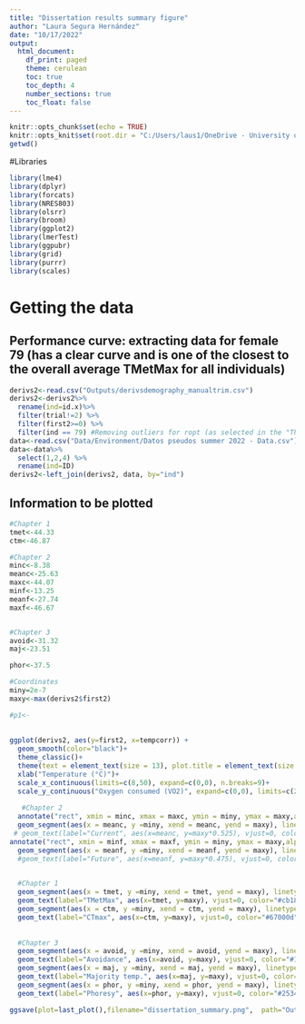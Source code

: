 ```yaml
---
title: "Dissertation results summary figure"
author: "Laura Segura Hernández"
date: "10/17/2022"
output:
  html_document:
    df_print: paged
    theme: cerulean
    toc: true
    toc_depth: 4
    number_sections: true
    toc_float: false
---
```


```r
knitr::opts_chunk$set(echo = TRUE)
knitr::opts_knit$set(root.dir = "C:/Users/laus1/OneDrive - University of Nebraska-Lincoln/UNL/PhD Tesis/Methods/Thermolimit/Thermolimit data analyses")
getwd()
```

#Libraries
```r
library(lme4)
library(dplyr)
library(forcats)
library(NRES803)
library(olsrr)
library(broom)
library(ggplot2)
library(lmerTest)
library(ggpubr)
library(grid)
library(purrr)
library(scales)
```


# Getting the data

## Performance curve: extracting data for female 79 (has a clear curve and is one of the closest to the overall average TMetMax for all individuals)

```r
derivs2<-read.csv("Outputs/derivsdemography_manualtrim.csv")
derivs2<-derivs2%>%
  rename(ind=id.x)%>%
  filter(trial!=2) %>%
  filter(first2>=0) %>%
  filter(ind == 79) #Removing outliers for ropt (as selected in the "Thermolimit statistical analyses" script)
data<-read.csv("Data/Environment/Datos pseudos summer 2022 - Data.csv")
data<-data%>%
  select(1,2,4) %>%
  rename(ind=ID)
derivs2<-left_join(derivs2, data, by="ind")
```

## Information to be plotted
```r
#Chapter 1
tmet<-44.33
ctm<-46.87

#Chapter 2
minc<-8.38
meanc<-25.63
maxc<-44.07
minf<-13.25
meanf<-27.74
maxf<-46.67


#Chapter 3
avoid<-31.32
maj<-23.51

phor<-37.5

#Coordinates
miny=2e-7
maxy<-max(derivs2$first2)
```




```r
#p1<-
  
  
ggplot(derivs2, aes(y=first2, x=tempcorr)) +
  geom_smooth(color="black")+
  theme_classic()+
  theme(text = element_text(size = 13), plot.title = element_text(size = (10)), strip.text.x = element_blank(),panel.spacing = unit(7, "mm"))+
  xlab("Temperature (°C)")+
  scale_x_continuous(limits=c(8,50), expand=c(0,0), n.breaks=9)+
  scale_y_continuous("Oxygen consumed (VO2)", expand=c(0,0), limits=c(2e-7, maxy+(maxy*0.05)))+
  
   #Chapter 2
  annotate("rect", xmin = minc, xmax = maxc, ymin = miny, ymax = maxy,alpha = .2,fill = "#d95f02") + #CURRENT
  geom_segment(aes(x = meanc, y =miny, xend = meanc, yend = maxy), linetype="dotted", size=1.2, color="#d95f02")+ #mean current
 # geom_text(label="Current", aes(x=meanc, y=maxy*0.525), vjust=0, color="#d95f02", size=4,alpha=0.5) + #mean current
annotate("rect", xmin = minf, xmax = maxf, ymin = miny, ymax = maxy,alpha = .2,fill = "#7570b3") + #FUTURE
  geom_segment(aes(x = meanf, y =miny, xend = meanf, yend = maxy), linetype="dotted", size=1.2, color="#7570b3")+ #mean current
  #geom_text(label="Future", aes(x=meanf, y=maxy*0.475), vjust=0, color="#7570b3", size=4,alpha=0.5) + #mean current

  
  #Chapter 1
  geom_segment(aes(x = tmet, y =miny, xend = tmet, yend = maxy), linetype="dashed", size=1.2, color="#cb181d")+ #Tmetmax
  geom_text(label="TMetMax", aes(x=tmet, y=maxy), vjust=0, color="#cb181d", size=4, nudge_x=-1.3) + #Tmetmax
  geom_segment(aes(x = ctm, y =miny, xend = ctm, yend = maxy), linetype="dashed", size=1.2, color="#67000d")+ #CTmax
  geom_text(label="CTmax", aes(x=ctm, y=maxy), vjust=0, color="#67000d", size=4, nudge_x=0.75) + #CTmax
 
  
  #Chapter 3
  geom_segment(aes(x = avoid, y =miny, xend = avoid, yend = maxy), linetype="dashed", size=1.2, color="#1d91c0")+ #avoidance
  geom_text(label="Avoidance", aes(x=avoid, y=maxy), vjust=0, color="#1d91c0", size=4, nudge_x=0) + #Avoidance
  geom_segment(aes(x = maj, y =miny, xend = maj, yend = maxy), linetype="dashed", size=1.2, color="#02818a")+ #majority temp
  geom_text(label="Majority temp.", aes(x=maj, y=maxy), vjust=0, color="#02818a", size=4) + #majority temp
  geom_segment(aes(x = phor, y =miny, xend = phor, yend = maxy), linetype="dashed", size=1.2, color="#253494")+ #phoresy
  geom_text(label="Phoresy", aes(x=phor, y=maxy), vjust=0, color="#253494", size=4, nudge_x=0)  #phoresy

ggsave(plot=last_plot(),filename="dissertation_summary.png",  path="Outputs/Dissertation summary/",width=16, height=8, units="cm")

```


